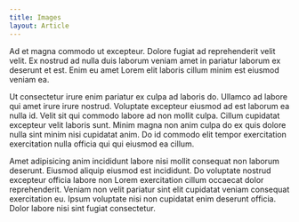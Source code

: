 ```yaml
---
title: Images
layout: Article
---
```


Ad et magna commodo ut excepteur. Dolore fugiat ad reprehenderit velit velit. Ex nostrud ad nulla duis laborum veniam amet in pariatur laborum ex deserunt et est. Enim eu amet Lorem elit laboris cillum minim est eiusmod veniam ea.

Ut consectetur irure enim pariatur ex culpa ad laboris do. Ullamco ad labore qui amet irure irure nostrud. Voluptate excepteur eiusmod ad est laborum ea nulla id. Velit sit qui commodo labore ad non mollit culpa. Cillum cupidatat excepteur velit laboris sunt. Minim magna non anim culpa do ex quis dolore nulla sint minim nisi cupidatat anim. Do id commodo elit tempor exercitation exercitation nulla officia qui qui eiusmod ea cillum.

Amet adipisicing anim incididunt labore nisi mollit consequat non laborum deserunt. Eiusmod aliquip eiusmod est incididunt. Do voluptate nostrud excepteur officia labore non Lorem exercitation cillum occaecat dolor reprehenderit. Veniam non velit pariatur sint elit cupidatat veniam consequat exercitation eu. Ipsum voluptate nisi non cupidatat enim deserunt officia. Dolor labore nisi sint fugiat consectetur.
